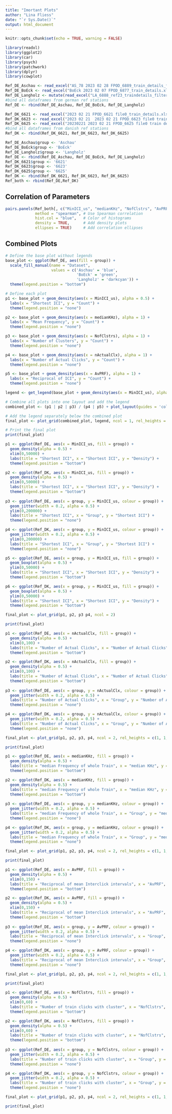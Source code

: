 ```yaml
---
title: "Imortant Plots"
author: "Lina Fliess"
date: "`r Sys.Date()`"
output: html_document
---
```

```r
knitr::opts_chunk$set(echo = TRUE, warning = FALSE)
```

```r
library(readxl)
library(ggplot2)
library(car)
library(psych)
library(patchwork)
library(dplyr)
library(cowplot)
```


```r
Ref_DE_Aschau <- read_excel("AS_78 2023 02 28 FPOD_6889_train_details_filtered.xlsx")
Ref_DE_BoEck <- read_excel("BoEck 2023 02 07 FPOD_6877_train_details.xlsx")
Ref_DE_Langholz <- mutate(read_excel("LA_6888_ref23_traindetails_filtered_240617.xlsx"), Country = "DE", Std = "LA")
#bind all dataframes from german ref stations
Ref_DE <- rbind(Ref_DE_Aschau, Ref_DE_BoEck, Ref_DE_Langholz)
```

```r
Ref_DK_6621 <- read_excel("2023 02 21 FPOD_6621 file0_train_details.xlsx")
Ref_DK_6623 <- read_excel("2023 02 21  2023 02 21 FPOD_6623 file0 train details.xlsx")
Ref_DK_6625 <- read_excel("20230221 2023 02 21 FPOD_6625 file0 train details.xlsx")
#bind all dataframes from danish ref stations
Ref_DK <- rbind(Ref_DK_6621, Ref_DK_6623, Ref_DK_6625)
```


```r
Ref_DE_Aschau$group <- 'Aschau'
Ref_DE_BoEck$group <- 'BoEck'
Ref_DE_Langholz$group <- 'Langholz'
Ref_DE <- rbind(Ref_DE_Aschau, Ref_DE_BoEck, Ref_DE_Langholz)
Ref_DK_6621$group <- '6621'
Ref_DK_6623$group <- '6623'
Ref_DK_6625$group <- '6625'
Ref_DK <- rbind(Ref_DK_6621, Ref_DK_6623, Ref_DK_6625)
Ref_both <- rbind(Ref_DE,Ref_DK)
```

## Correlation of Parameters

```r
pairs.panels(Ref_both[, c("MinICI_us", "medianKHz", "NofClstrs", "AvPRF", "nActualClx")], 
             method = "spearman", # Use Spearman correlation
             hist.col = "blue",   # Color of histograms
             density = TRUE,      # Add density plots
             ellipses = TRUE)     # Add correlation ellipses
```

## Combined Plots

```r
# Define the base plot without legends
base_plot <- ggplot(Ref_DE, aes(fill = group)) +
  scale_fill_manual(name = "Dataset", 
                    values = c('Aschau' = 'blue',
                               'BoEck' = 'green',
                               'Langholz' = 'darkcyan')) +
  theme(legend.position = "bottom")

# Define each plot
p1 <- base_plot + geom_density(aes(x = MinICI_us), alpha = 0.5) +
  labs(x = "Shortest ICI", y = "Count") +
  theme(legend.position = "none")

p2 <- base_plot + geom_density(aes(x = medianKHz), alpha = 1) +
  labs(x = "Mean Frequency", y = "Count") +
  theme(legend.position = "none")

p3 <- base_plot + geom_density(aes(x = NofClstrs), alpha = 1) +
  labs(x = "Number of Clusters", y = "Count") +
  theme(legend.position = "none")

p4 <- base_plot + geom_density(aes(x = nActualClx), alpha = 1) +
  labs(x = "Number of Actual Clicks", y = "Count") +
  theme(legend.position = "none")

p5 <- base_plot + geom_density(aes(x = AvPRF), alpha = 1) +
  labs(x = "Reciprocal of ICI", y = "Count") +
  theme(legend.position = "none")

legend <- get_legend(base_plot + geom_density(aes(x = MinICI_us), alpha = 0.5))

# Combine all plots into one layout and add the legend
combined_plot <- (p1 | p2 | p3) / (p4 | p5) + plot_layout(guides = 'collect')

# Add the legend separately below the combined plot
final_plot <- plot_grid(combined_plot, legend, ncol = 1, rel_heights = c(1, 0.1))

# Print the final plot
print(final_plot)
```

```r
p1 <- ggplot(Ref_DE, aes(x = MinICI_us, fill = group)) +
  geom_density(alpha = 0.5) +
  xlim(0,50000) +
  labs(title = "Shortest ICI", x = "Shortest ICI", y = "Density") +
  theme(legend.position = "bottom")

p2 <- ggplot(Ref_DK, aes(x = MinICI_us, fill = group)) +
  geom_density(alpha = 0.5) +
  xlim(0,50000) +
  labs(title = "Shortest ICI", x = "Shortest ICI", y = "Density") +
  theme(legend.position = "bottom")
  
p3 <- ggplot(Ref_DE, aes(x = group, y = MinICI_us, colour = group)) +
  geom_jitter(width = 0.2, alpha = 0.5) +
  ylim(0,200000) +
  labs(title = "Shortest ICI", x = "Group", y = "Shortest ICI") +
  theme(legend.position = "none")

p4 <- ggplot(Ref_DK, aes(x = group, y = MinICI_us, colour = group)) +
  geom_jitter(width = 0.2, alpha = 0.5) +
  ylim(0,200000) +
  labs(title = "Shortest ICI", x = "Group", y = "Shortest ICI") +
  theme(legend.position = "none")

p5 <- ggplot(Ref_DE, aes(x = group, y = MinICI_us, fill = group)) +
  geom_boxplot(alpha = 0.5) +
  ylim(0,50000) +
  labs(title = "Shortest ICI", x = "Shortest ICI", y = "Density") +
  theme(legend.position = "bottom")

p6 <- ggplot(Ref_DK, aes(x = group, y = MinICI_us, fill = group)) +
  geom_boxplot(alpha = 0.5) +
  ylim(0,50000) +
  labs(title = "Shortest ICI", x = "Shortest ICI", y = "Density") +
  theme(legend.position = "bottom")

final_plot <- plot_grid(p1, p2, p3 p4, ncol = 2)

print(final_plot)
```

```r
p1 <- ggplot(Ref_DE, aes(x = nActualClx, fill = group)) +
  geom_density(alpha = 0.5) +
  xlim(0,100) +
  labs(title = "Number of Actual Clicks", x = "Number of Actual Clicks", y = "Density") +
  theme(legend.position = "bottom")

p2 <- ggplot(Ref_DK, aes(x = nActualClx, fill = group)) +
  geom_density(alpha = 0.5) +
  xlim(0,100) +
  labs(title = "Number of Actual Clicks", x = "Number of Actual Clicks", y = "Density") +
  theme(legend.position = "bottom")
  
p3 <- ggplot(Ref_DE, aes(x = group, y = nActualClx, colour = group)) +
  geom_jitter(width = 0.2, alpha = 0.5) +
  labs(title = "Number of Actual Clicks", x = "Group", y = "Number of Actual Clicks") +
  theme(legend.position = "none")

p4 <- ggplot(Ref_DK, aes(x = group, y = nActualClx, colour = group)) +
  geom_jitter(width = 0.2, alpha = 0.5) +
  labs(title = "Number of Actual Clicks", x = "Group", y = "Number of Actual Clicks") +
  theme(legend.position = "none")

final_plot <- plot_grid(p1, p2, p3, p4, ncol = 2, rel_heights = c(1, 1, 1, 1, 0.1, 0.1))

print(final_plot)
```

```r
p1 <- ggplot(Ref_DE, aes(x = medianKHz, fill = group)) +
  geom_density(alpha = 0.5) +
  labs(title = "median Frequency of whole Train", x = "median KHz", y = "Density") +
  theme(legend.position = "bottom")

p2 <- ggplot(Ref_DK, aes(x = medianKHz, fill = group)) +
  geom_density(alpha = 0.5) +
  labs(title = "median Frequency of whole Train", x = "median KHz", y = "Density") +
  theme(legend.position = "bottom")
  
p3 <- ggplot(Ref_DE, aes(x = group, y = medianKHz, colour = group)) +
  geom_jitter(width = 0.2, alpha = 0.5) +
  labs(title = "median Frequency of whole Train", x = "Group", y = "median KHz") +
  theme(legend.position = "none")

p4 <- ggplot(Ref_DK, aes(x = group, y = medianKHz, colour = group)) +
  geom_jitter(width = 0.2, alpha = 0.5) +
  labs(title = "median Frequency of whole Train", x = "Group", y = "median KHz") +
  theme(legend.position = "none")

final_plot <- plot_grid(p1, p2, p3, p4, ncol = 2, rel_heights = c(1, 1, 1, 1, 0.1, 0.1))

print(final_plot)
```

```r
p1 <- ggplot(Ref_DE, aes(x = AvPRF, fill = group)) +
  geom_density(alpha = 0.5) +
  xlim(0,150) +
  labs(title = "Reciprocal of mean Interclick intervals", x = "AvPRF", y = "Density") +
  theme(legend.position = "bottom")

p2 <- ggplot(Ref_DK, aes(x = AvPRF, fill = group)) +
  geom_density(alpha = 0.5) +
  xlim(0,150) +
  labs(title = "Reciprocal of mean Interclick intervals", x = "AvPRF", y = "Density") +
  theme(legend.position = "bottom")
  
p3 <- ggplot(Ref_DE, aes(x = group, y = AvPRF, colour = group)) +
  geom_jitter(width = 0.2, alpha = 0.5) +
  labs(title = "Reciprocal of mean Interclick intervals", x = "Group", y = "AvPRF") +
  theme(legend.position = "none")

p4 <- ggplot(Ref_DK, aes(x = group, y = AvPRF, colour = group)) +
  geom_jitter(width = 0.2, alpha = 0.5) +
  labs(title = "Reciprocal of mean Interclick intervals", x = "Group", y = "AvPRF") +
  theme(legend.position = "none")

final_plot <- plot_grid(p1, p2, p3, p4, ncol = 2, rel_heights = c(1, 1, 1, 1, 0.1, 0.1))

print(final_plot)
```

```r
p1 <- ggplot(Ref_DE, aes(x = NofClstrs, fill = group)) +
  geom_density(alpha = 0.5) +
  xlim(0,60) +
  labs(title = "Number of train clicks with cluster", x = "NofClstrs", y = "Density") +
  theme(legend.position = "bottom")

p2 <- ggplot(Ref_DK, aes(x = NofClstrs, fill = group)) +
  geom_density(alpha = 0.5) +
  xlim(0,60) +
  labs(title = "Number of train clicks with cluster", x = "NofClstrs", y = "Density") +
  theme(legend.position = "bottom")
  
p3 <- ggplot(Ref_DE, aes(x = group, y = NofClstrs, colour = group)) +
  geom_jitter(width = 0.2, alpha = 0.5) +
  labs(title = "Number of train clicks with cluster", x = "Group", y = "NofClstrs") +
  theme(legend.position = "none")

p4 <- ggplot(Ref_DK, aes(x = group, y = NofClstrs, colour = group)) +
  geom_jitter(width = 0.2, alpha = 0.5) +
  labs(title = "Number of train clicks with cluster", x = "Group", y = "NofClstrs") +
  theme(legend.position = "none")

final_plot <- plot_grid(p1, p2, p3, p4, ncol = 2, rel_heights = c(1, 1, 1, 1, 0.1, 0.1))

print(final_plot)
```
